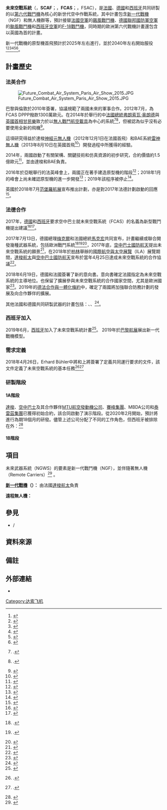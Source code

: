 {{NoteTA
|G1=Country
|G2=People
|1=zh-hans:喷气式; zh-hant:噴射;
|2=zh-hans:阵风; zh-tw:飆風; zh-hk:陣風;
|3=zh-hans:达索; zh-tw:達梭; zh-hk:達索;
|4=zh-hans:引擎; zh-tw:發動機; zh-hk:引擎;
|5=zh-hant:後燃渦輪扇發動機;zh-hans:补燃涡扇发动机;
|6=zh-hans:达索航空; zh-hant:達梭航太;
|7=zh-hans:MTU航空發動機公司;zh-hk:;zh-tw:MTU航空引擎公司;
}}
{{軍用飛機
|名稱= 未來空戰系統 <br /> système de combat aérien du futur <br /> Futuro Sistema Aéreo de Combate <br /> Future Combat Air System 
|圖片= [[File:FCAS_NGF_mock-up_at_Paris_Air_Show_2019_(1).jpg|300px]]
|照片說明= 2019年於巴黎航展展出的FCAS
|圖片2=<!--預留三視圖-->
|照片說明2=
|類型= [[第六代戰鬥機|第六代戰鬥機]]、[[無人機|無人機]]
|用戶= 
*{{FRA}}
*{{GER}} 
*{{ESP}}
|設計= 
*[[達梭航太|達梭航太]]
*[[空中巴士|空中巴士]]
*[[英德拉系統|英德拉系統]]
*[[賽峰集團|賽峰集團]]
*[[MTU航空发动机公司|MTU航空发动机公司]]
*[[泰雷茲集团|泰雷茲集团]]
*{{tsl|en|MBDA|MBDA}}

|生產= 
|首飛= 2020年代
|服役= 2040年代
|退役= 
|狀況= 研製中
|產量= 
|單位價格 = 
|衍生自= 
|衍生= 
|長度= 
|翼展= 
|高度= 
|翼面積= 
|空重= 
|正常起飛重量= 
|最大起飛重量= 
|發動機= 
|推力= 
|燃油量=
|最大速度= 
|巡航速度= 
|爬升率= 
|實用升限= 
|最大升限= 
|最大航程= 
|翼負荷= 
|推重比= 
|作戰半徑=
|最大過載= 
|滑跑距離= 
|機槍=
|機炮= 
|火箭= 
|飛彈= 
|炸彈= 
|雷達= 
|其他=
}}

'''未來空戰系統'''（{{lang-fr|'''''système de combat aérien du futur'''''}}，'''SCAF'''；{{lang-en|'''''Future Combat Air System'''''}}，'''FCAS'''；{{lang-es|'''''Futuro Sistema Aéreo de Combate; FSAC'''''}}，FSAC），是[[法國|法國]]、[[德國|德國]]和[[西班牙|西班牙]]共同研製的以[[第六代戰鬥機|第六代戰鬥機]]為核心的新世代空中作戰系統，其中計畫包含[[新一代戰機|新一代戰機]]（NGF）和無人機群等，預計接替[[法國空軍|法國空軍]]的[[飆風戰鬥機|飆風戰鬥機]]、[[德國聯邦國防軍空軍|德國聯邦國防軍空軍]]的[[颱風戰鬥機|颱風戰鬥機]]和[[西班牙空軍|西班牙空軍]]的[[F-18戰鬥機|F-18戰鬥機]]，同時期的歐洲第六代戰機計畫還包含以英國為首的{{tsl|en|BAE Systems Tempest|暴風戰鬥機}}計畫。

新一代戰機的原型機首飛預計於2025年左右進行，並於2040年左右開始服役<ref>{{Cite news|url=http://nationalinterest.org/blog/the-buzz/will-germany-france-develop-europes-first-stealth-fighter-25695|title=Will Germany and France Develop Europe's First Stealth Fighter?|last=Roblin|first=Sebastien|date=2018-05-04|work=The National Interest|access-date=2018-07-18|language=en|archive-date=2019-04-16|archive-url=https://web.archive.org/web/20190416230246/https://nationalinterest.org/blog/the-buzz/will-germany-france-develop-europes-first-stealth-fighter-25695|dead-url=no}}</ref><ref>{{Cite news|url=https://www.ainonline.com/aviation-news/defense/2018-04-25/airbus-and-dassault-launch-new-fcas-without-bae|title=Airbus and Dassault Launch a New FCAS—without BAE|work=Aviation International News|access-date=2018-07-18|language=en|archive-date=2018-09-07|archive-url=https://web.archive.org/web/20180907060048/https://www.ainonline.com/aviation-news/defense/2018-04-25/airbus-and-dassault-launch-new-fcas-without-bae|dead-url=no}}</ref><ref>{{Cite news|url=http://www.aviationtoday.com/2018/04/25/airbus-dassault-join-forces-europes-fcas/|title=Airbus, Dassault Join Forces on Future Combat Aircraft for Europe|date=2018-04-25|work=Avionics|access-date=2018-07-18|language=en-US|archive-date=2018-08-14|archive-url=https://web.archive.org/web/20180814134821/https://www.aviationtoday.com/2018/04/25/airbus-dassault-join-forces-europes-fcas/|dead-url=no}}</ref><ref>{{Cite news|url=https://www.flightglobal.com/news/articles/ila-airbus-dassault-cement-fcas-pact-448009/|title=ILA: Airbus, Dassault cement FCAS pact|date=2018-04-25|work=Flightglobal.com|access-date=2018-07-18|language=en-GB|archive-date=2018-06-20|archive-url=https://web.archive.org/web/20180620232521/https://www.flightglobal.com/news/articles/ila-airbus-dassault-cement-fcas-pact-448009/|dead-url=no}}</ref><ref>{{Cite web|url=http://www.aviationanalysis.net/2018/04/german-france-to-develop.html|title=Germany-France to develop Eurofighter/Rafale replacement|website=AviationAnalysis.net|language=en|access-date=2018-07-18|archive-date=2019-04-16|archive-url=https://web.archive.org/web/20190416222952/http://www.aviationanalysis.net/2018/04/german-france-to-develop.html|dead-url=yes}}</ref><ref>{{Cite news|url=https://www.reuters.com/article/us-germany-airshow-airbus-dassault-avi/airbus-dassault-to-team-up-for-new-fighter-jet-project-idUSKBN1HW14U|title=Airbus, Dassault to team up for new fighter jet project|last=Editorial|first=Reuters|work=U.S.|access-date=2018-07-18|language=en-US|archive-date=2019-02-14|archive-url=https://web.archive.org/web/20190214020313/https://www.reuters.com/article/us-germany-airshow-airbus-dassault-avi/airbus-dassault-to-team-up-for-new-fighter-jet-project-idUSKBN1HW14U|dead-url=no}}</ref>。

== 計畫歷史 ==
=== 法英合作 ===
[[File:Future_Combat_Air_System_Paris_Air_Show_2015.JPG|thumb]]

巴黎與倫敦於2010年簽署{{tsl|en|Lancaster House Treaties|蘭開斯特宮協議}}，協議規範了兩國未來的軍事合作。2012年7月，為FCAS DPPP撥款1300萬歐元。在2014年於{{tsl|en|Brize Norton|布萊茲諾頓}}舉行的{{tsl|fr|Sommet franco-britannique|英法峰會}}中[[法國總統|法國總統]][[弗朗索瓦·奥朗德|弗朗索瓦·奥朗德]]與[[英國首相|英國首相]][[甘民樂|甘民樂]]致力於以[[無人戰鬥航空載具|無人戰鬥航空載具]]為中心的系統<ref>{{Article|url=https://www.lemonde.fr/economie/article/2014/11/05/les-debuts-du-drone-franco-anglais_4518468_3234.html|auteur=Dominique Gallois|périodique=Le Monde|date=5 novembre 2014|titre=Les débuts du drone franco-anglais}}.</ref><ref>{{Lien web|url=http://www.air-cosmos.com/premier-contrat-sur-le-futur-drone-de-combat-franco-britannique-19209|titre=Premier contrat sur le futur drone de combat franco-britannique|auteur=Charles Foucault|site=air-cosmos.com|date={{1er}} août 2012|title=存档副本|access-date=2021-01-22|archive-date=2018-12-04|archive-url=https://web.archive.org/web/20181204005640/http://www.air-cosmos.com/premier-contrat-sur-le-futur-drone-de-combat-franco-britannique-19209|dead-url=no}}.</ref>，但被認為似乎沒有必要使用全新的飛機<ref>{{harvsp|Le Gleut|Conway-Mouret|2020|p=77}}</ref>。

這項研究得益於達梭[[神經元無人作戰飛機|神經元無人機]]（2012年12月1日在法國首飛）和BAE系統[[雷神無人機|雷神無人機]]（2013年8月10日在英國首飛<ref>{{Lien web|url=http://www.air-cosmos.com/drones-de-combat-le-taranis-de-bae-systems-a-vole-20079|titre=Drones de combat : le Taranis de BAE Systems a volé|auteur=Guillaume Steuer|date=2013年10月28日|site=air-cosmos.com|title=存档副本|access-date=2021年1月25日|archive-date=2018年12月4日|archive-url=https://web.archive.org/web/20181204010001/http://www.air-cosmos.com/drones-de-combat-le-taranis-de-bae-systems-a-vole-20079|dead-url=no}}</ref>）開發過程中所獲得的經驗。

2014年，兩國啟動了有關架構、關鍵技術和仿真資源的初步研究，合約價值約1.5億歐元<ref>{{Lien web|url=http://www.latribune.fr/entreprises-finance/industrie/aeronautique-defense/20141107tribcb0528cc9/en-attendant-la-lune-de-miel-paris-et-londres-se-fiancent-dans-l-aviation-de-combat.html|titre=En attendant la lune de miel, Paris et Londres se fiancent dans l'aviation de combat|auteur=Michel Cabirol|date=7 novembre 2014|site=latribune.fr|title=存档副本|access-date=2021-01-22|archive-date=2021-02-04|archive-url=https://web.archive.org/web/20210204233559/https://www.latribune.fr/entreprises-finance/industrie/aeronautique-defense/20141107tribcb0528cc9/en-attendant-la-lune-de-miel-paris-et-londres-se-fiancent-dans-l-aviation-de-combat.html|dead-url=no}}</ref>，並由達梭和BAE負責。

2016年於亞眠舉行的法英峰會上，兩國正在著手建造原型機的階段<ref>{{Lien web|url=http://www.latribune.fr/entreprises-finance/industrie/aeronautique-defense/drone-de-combat-les-fiancailles-entre-paris-et-londres-vont-elles-se-prolonger-555103.html|titre=Drone de combat : les fiançailles entre Paris et Londres vont-elles se prolonger ?|auteur=Michel Cabirol|date=3 mars 2016|site=latribune.fr|title=存档副本|access-date=2021-01-25|archive-date=2019-05-17|archive-url=https://web.archive.org/web/20190517052057/https://www.latribune.fr/entreprises-finance/industrie/aeronautique-defense/drone-de-combat-les-fiancailles-entre-paris-et-londres-vont-elles-se-prolonger-555103.html|dead-url=no}}</ref>；2018年1月的峰會上尚未確認原型機的進一步開發<ref name="merchet">{{Lien web|url=https://www.lopinion.fr/blog/secret-defense/avion-combat-futur-accord-franco-allemand-est-imminent-147961|titre=Avion de combat futur : un accord franco-allemand est imminent|auteur=[[Jean-Dominique_Merchet|Jean-Dominique Merchet]]|date=20 avril 2018|title=存档副本|access-date=2021-01-25|archive-date=2020-09-27|archive-url=https://web.archive.org/web/20200927083841/https://www.lopinion.fr/blog/secret-defense/avion-combat-futur-accord-franco-allemand-est-imminent-147961|dead-url=no}}</ref>；2019年該程序被停止<ref>{{Lien web|url=https://www.journal-aviation.com/actualites/41962-photo-2-fcas|titre=Le projet de drone franco-britannique à l'arrêt|date=1 mars 2019|title=存档副本|access-date=2021-01-25|archive-date=2020-10-21|archive-url=https://web.archive.org/web/20201021052654/https://www.journal-aviation.com/actualites/41962-photo-2-fcas|dead-url=no}}</ref>。

英國於2018年7月[[范堡羅航展|范堡羅航展]]宣布推出{{tsl|en|BAE Systems Tempest|暴風戰鬥機}}計劃，亦是對2017年法德計劃啟動的回應<ref>{{Lien web|langue=|titre=Tempest : Campagne britannique pour convaincre les partenaires sur tous les fronts|url=https://club.bruxelles2.eu/2019/05/tempest-campagne-britannique-pour-convaincre-les-partenaires-sur-tous-les-fronts/|site=Bruxelles2.eu|périodique=|date=20 mai 2019|consulté le=}}</ref>。

=== 法德合作 ===
2017年，[[德國|德國]]和[[西班牙|西班牙]]要求空中巴士就未來空戰系統（FCAS）的名義為新型戰鬥機提出建議<ref>{{Cite web |url=https://www.defenseworld.net/news/19796/Is_The_Proposed_Airbus_Fighter_Jet_A_Non_starter_#.XtKCKZ77TUI |title=存档副本 |access-date=2021-01-21 |archive-date=2021-01-28 |archive-url=https://web.archive.org/web/20210128153228/https://www.defenseworld.net/news/19796/Is_The_Proposed_Airbus_Fighter_Jet_A_Non_starter_#.XtKCKZ77TUI |dead-url=no }}</ref><ref>{{Cite web |url=https://euobserver.com/economic/138193 |title=存档副本 |access-date=2021-01-21 |archive-date=2021-01-22 |archive-url=https://web.archive.org/web/20210122010711/https://euobserver.com/economic/138193 |dead-url=no }}</ref>。

2017年7月13日，德國總理[[梅克爾|梅克爾]]和法國總統[[馬克宏|馬克宏]]共同宣布，計畫繼續或聯合開發幾種武器系統，包括歐洲戰鬥系統<ref>{{Lien web|langue=|titre=Conseil franco-allemand de défense et de sécurité Paris, 13 juillet 2017 - Relevé de conclusions|url=https://www.france-allemagne.fr/IMG/pdf/fiche-cfads.pdf|site=France-Allemagne|date=13 juillet 2017|consulté le=11 février 2019|title=存档副本|access-date=2021-01-30|archive-date=2017-10-26|archive-url=https://web.archive.org/web/20171026114633/http://france-allemagne.fr/IMG/pdf/fiche-cfads.pdf|dead-url=no}}.</ref><ref>{{Lien web|langue=de|titre=Deutsch-Französischer Ministerrat - Donnerstag 13. Juli 2017|url=https://www.bundesregierung.de/resource/blob/997532/751584/3b34110c1fb367f5a69011ab14880e5c/2017-07-13-abschlusserklaerung-d-f-ministerrat-data.pdf?download=1|site=Bundesregierung Deutschland|périodique=|date=13 juillet 2017|consulté le=11 février 2019|title=存档副本|access-date=2021-01-30|archive-date=2018-11-20|archive-url=https://web.archive.org/web/20181120165106/https://www.bundesregierung.de/resource/blob/997532/751584/3b34110c1fb367f5a69011ab14880e5c/2017-07-13-abschlusserklaerung-d-f-ministerrat-data.pdf?download=1|dead-url=no}}.</ref><ref>{{Lien web|langue=|titre=Les principales propositions du Conseil des Ministres franco-allemand (Paris, le 17 juillet 2017)|url=https://www.diplomatie.gouv.fr/fr/dossiers-pays/allemagne/evenements/article/les-principales-propositions-du-conseil-des-ministres-franco-allemand-17-07-17|site=France Diplomatie|date=17 juillet 2017|consulté le=11 février 2019|title=存档副本|access-date=2021-01-30|archive-date=2019-04-28|archive-url=https://web.archive.org/web/20190428092801/https://www.diplomatie.gouv.fr/fr/dossiers-pays/allemagne/evenements/article/les-principales-propositions-du-conseil-des-ministres-franco-allemand-17-07-17|dead-url=no}}</ref>，2017年底，[[空中巴士國防航天|空中巴士國防航天]]提出未來空戰系統的願景<ref>{{Lien web|url=https://www.air-cosmos.com/article/airbus-prsente-sa-vision-du-systme-de-combat-arien-du-futur-3676|titre=Airbus présente sa vision du système de combat aérien du futur|date=8 novembre 2017|title=存档副本|access-date=2021-01-31|archive-date=2021-02-13|archive-url=https://web.archive.org/web/20210213011803/https://www.air-cosmos.com/article/airbus-prsente-sa-vision-du-systme-de-combat-arien-du-futur-3676|dead-url=no}}</ref>，在2018年於[[柏林|柏林]]舉辦的[[柏林航展|國際航空與太空展覽]]（ILA）展覽期間，[[達梭航太|達梭航太]]與[[空中巴士國防航天|空中巴士國防航天]]宣布於當年4月25日達成未來空戰系統的合作協議<ref name=":3">{{Lien web|langue=en|titre=Dassault Aviation and Airbus join forces on Future Combat Air System|url=https://www.dassault-aviation.com/en/group/press/press-kits/dassault-aviation-airbus-join-forces-future-combat-air-system/|site=Dassault Aviation|date=25 avril 2018|consulté le=11 février 2019|title=存档副本|access-date=2021-01-31|archive-date=2021-02-05|archive-url=https://web.archive.org/web/20210205024755/https://www.dassault-aviation.com/en/group/press/press-kits/dassault-aviation-airbus-join-forces-future-combat-air-system/|dead-url=no}}</ref>。

2018年6月19日，德國和法國簽署了新的意向書。意向書確定法國指定為未來空戰系統的主導地位。也保留了擴展參與未來空戰系統的合作國家空間，尤其是歐洲國家<ref name=":0">{{Lien web|langue=|titre=Communiqué de Florence Parly - Conseil des ministres franco-allemand : l'Europe de la Défense avance|url=https://www.defense.gouv.fr/salle-de-presse/communiques/communiques-de-florence-parly/communique-de-florence-parly-conseil-des-ministres-franco-allemand-l-europe-de-la-defense-avance|site=Ministère des Armées|périodique=|date=19 juin 2018|consulté le=11 février 2019|title=存档副本|access-date=2021-01-31|archive-date=2019-02-12|archive-url=https://web.archive.org/web/20190212012642/https://www.defense.gouv.fr/salle-de-presse/communiques/communiques-de-florence-parly/communique-de-florence-parly-conseil-des-ministres-franco-allemand-l-europe-de-la-defense-avance|dead-url=no}}</ref>。2019年的[[亞琛條約|德法合作與一體化條約]]中，確定了兩國將加強聯合防務計劃的發展及向合作夥伴的擴展。

其他法國和德國共同研製武器的計畫包括：{{tsl|en|European Main Battle Tank|未來地面戰鬥系統}}、{{tsl|fr|Maritime Airborne Warfare System|MAWS}}、{{tsl|en|European MALE RPAS|歐洲中高空長程無人機}}<ref>{{Lien web|url=https://blog.mondediplo.net/dassault-sauve-par-l-europe|titre=Dassault sauvé par l’Europe|auteur=Philippe Leymarie|date=3 mai 2018|title=存档副本|access-date=2021-01-31|archive-date=2021-02-04|archive-url=https://web.archive.org/web/20210204180320/https://blog.mondediplo.net/dassault-sauve-par-l-europe|dead-url=no}}</ref>。

=== 西班牙加入 ===
2019年6月，[[西班牙|西班牙]]加入了未來空戰系統計畫<ref>{{cite news|url=https://fly-news.es/defensa-industria/espana-ya-oficialmente-pais-fcas/|title=La ministra de Defensa española ha firmado en el Salón de Le Bourget la incorporación al programa FCAS por parte española|publisher=fly-news.es|date=17 June 2019|access-date=17 June 2019|language=es-ES|archive-date=2019-06-17|archive-url=https://web.archive.org/web/20190617113058/https://fly-news.es/defensa-industria/espana-ya-oficialmente-pais-fcas/|dead-url=no}}</ref>。
2019年於[[巴黎航展|巴黎航展]]展出新一代戰機模型。

=== 需求定義 ===
2018年4月26日，Erhard Bühler中將和{{tsl|en|André Lanata|安德烈·拉納塔}}上將簽署了定義共同運行要求的文件，該文件定義了未來空戰系統的基本任務<ref>{{Lien web|langue=de|titre=Factsheet - Future Combat Air System - Anteil Next Generation Weapon System (NGWS) - High Level Common Operational Requirements Document (HLCORD)|url=https://www.bmvg.de/resource/blob/24288/6548107ac4b24da5611745b18252099a/20180427-factsheet-future-combat-air-system-anteil-next-generation-weapon-system-data.pdf|site=Bundesministerium der Verteidigung (ministère allemand de la Défense)|date=avril 2018|consulté le=11 février 2019|title=存档副本|access-date=2021-01-31|archive-date=2019-02-09|archive-url=https://web.archive.org/web/20190209124329/https://www.bmvg.de/resource/blob/24288/6548107ac4b24da5611745b18252099a/20180427-factsheet-future-combat-air-system-anteil-next-generation-weapon-system-data.pdf|dead-url=no}}.</ref><ref name="merchet">{{Lien web|url=https://www.lopinion.fr/blog/secret-defense/avion-combat-futur-accord-franco-allemand-est-imminent-147961|titre=Avion de combat futur : un accord franco-allemand est imminent|auteur=[[Jean-Dominique_Merchet|Jean-Dominique Merchet]]|date=20 avril 2018}}.</ref>

=== 研製階段 ===
==== 1A階段 ====
[[達梭|達梭]]、[[空中巴士|空中巴士]]及其合作夥伴[[MTU航空發動機公司|MTU航空發動機公司]]、[[賽峰集團|賽峰集團]]、MBDA公司和[[泰雷茲集團|泰雷茲集團]]已獲得初始合約，該合同啟動了演示階段。從2020年2月開始，預計將進行為期18個月的研發。儘管上述公司分配了不同的工作角色，但西班牙被排除在外：<ref>{{Cite web |url=https://www.defenseworld.net/news/26382/Spanish_Indra_justifies_role_in_FCAS_Project_after_Airbus__Opposition#.XtJ6D577TUI |title=存档副本 |access-date=2021-01-21 |archive-date=2021-01-28 |archive-url=https://web.archive.org/web/20210128195923/https://www.defenseworld.net/news/26382/Spanish_Indra_justifies_role_in_FCAS_Project_after_Airbus__Opposition#.XtJ6D577TUI |dead-url=no }}</ref>

==== 1B階段 ====

== 項目 ==
未來武器系統（NGWS）的要素是新一代戰鬥機（NGF），並伴隨著無人機（Remote Carriers）<ref>{{Lien web|url=https://www.defense.gouv.fr/dga/actualite/lancement-des-travaux-industriels-des-demonstrateurs-du-scaf|titre=Lancement des travaux industriels des démonstrateurs du SCAF|date=20 février 2020|site=www.defense.gouv.fr|title=存档副本|access-date=2021-01-21|archive-date=2021-01-29|archive-url=https://web.archive.org/web/20210129142553/https://www.defense.gouv.fr/dga/actualite/lancement-des-travaux-industriels-des-demonstrateurs-du-scaf|dead-url=no}}</ref>
。

'''[[新一代戰機|新一代戰機]]（{{lang-en|NGF}}）：'''
由法國[[達梭航太|達梭航太]]負責

'''遠程無人機：'''

== 參見 ==
*{{tsl|en|BAE Systems Tempest|暴風戰鬥機}}{{UK}}/{{SWE}}

== 資料來源 ==
{{Reflist}}

== 備註 ==
{{reflist|group="釋注"|2}}

== 外部連結 ==
* {{Official|https://www.airbus.com/defence/fcas.html}}

[[Category:达索飞机|Category:达索飞机]]